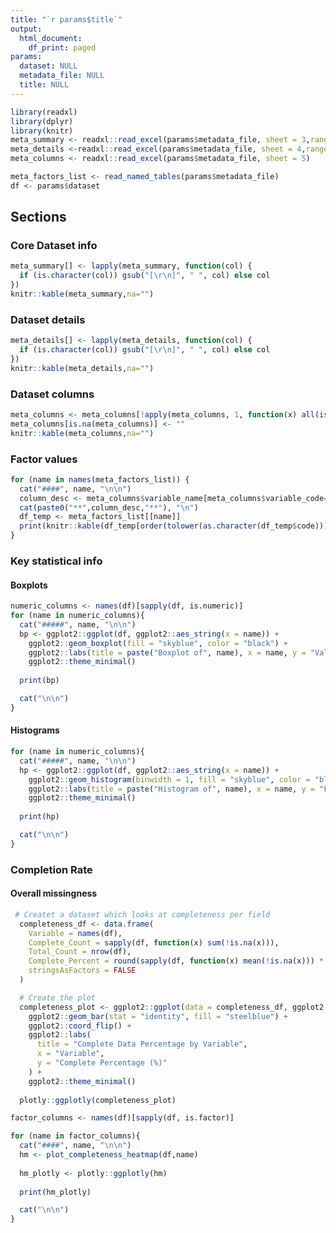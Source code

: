```yaml
---
title: "`r params$title`"
output: 
  html_document:
    df_print: paged
params:
  dataset: NULL
  metadata_file: NULL
  title: NULL
---
```


```r
library(readxl)
library(dplyr)
library(knitr)
meta_summary <- readxl::read_excel(params$metadata_file, sheet = 3,range = "A1:B10")
meta_details <-readxl::read_excel(params$metadata_file, sheet = 4,range = "A1:B6")
meta_columns <- readxl::read_excel(params$metadata_file, sheet = 5)

meta_factors_list <- read_named_tables(params$metadata_file)
df <- params$dataset

```

## Sections {.tabset}

### Core Dataset info
```r
meta_summary[] <- lapply(meta_summary, function(col) {
  if (is.character(col)) gsub("[\r\n]", " ", col) else col
})
knitr::kable(meta_summary,na="")
```

### Dataset details
```r
meta_details[] <- lapply(meta_details, function(col) {
  if (is.character(col)) gsub("[\r\n]", " ", col) else col
})
knitr::kable(meta_details,na="")
```

### Dataset columns
```r
meta_columns <- meta_columns[!apply(meta_columns, 1, function(x) all(is.na(x))), ]
meta_columns[is.na(meta_columns)] <- ""
knitr::kable(meta_columns,na="")
```

### Factor values {.tabset}
```r
for (name in names(meta_factors_list)) {
  cat("####", name, "\n\n")
  column_desc <- meta_columns$variable_name[meta_columns$variable_code==name]
  cat(paste0("**",column_desc,"**"), "\n")
  df_temp <- meta_factors_list[[name]]
  print(knitr::kable(df_temp[order(tolower(as.character(df_temp$code))),]))
}
```

### Key statistical info {.tabset}

#### Boxplots {.tabset}
```r

numeric_columns <- names(df)[sapply(df, is.numeric)]
for (name in numeric_columns){
  cat("#####", name, "\n\n")
  bp <- ggplot2::ggplot(df, ggplot2::aes_string(x = name)) + 
    ggplot2::geom_boxplot(fill = "skyblue", color = "black") + 
    ggplot2::labs(title = paste("Boxplot of", name), x = name, y = "Value") + 
    ggplot2::theme_minimal()
 
  print(bp)

  cat("\n\n")
}
```


#### Histograms {.tabset}
```r
for (name in numeric_columns){
  cat("#####", name, "\n\n")
  hp <- ggplot2::ggplot(df, ggplot2::aes_string(x = name)) + 
    ggplot2::geom_histogram(binwidth = 1, fill = "skyblue", color = "black") + 
    ggplot2::labs(title = paste("Histogram of", name), x = name, y = "Frequency") + 
    ggplot2::theme_minimal()
 
  print(hp)

  cat("\n\n")
}
```

### Completion Rate {.tabset}

#### Overall missingness
```r
 # Createt a dataset which looks at completeness per field
  completeness_df <- data.frame(
    Variable = names(df),
    Complete_Count = sapply(df, function(x) sum(!is.na(x))),
    Total_Count = nrow(df),
    Complete_Percent = round(sapply(df, function(x) mean(!is.na(x))) * 100, 2),
    stringsAsFactors = FALSE
  )

  # Create the plot
  completeness_plot <- ggplot2::ggplot(data = completeness_df, ggplot2::aes(x = Variable, y = Complete_Percent)) +
    ggplot2::geom_bar(stat = "identity", fill = "steelblue") +
    ggplot2::coord_flip() +
    ggplot2::labs(
      title = "Complete Data Percentage by Variable",
      x = "Variable",
      y = "Complete Percentage (%)"
    ) +
    ggplot2::theme_minimal()
  
  plotly::ggplotly(completeness_plot)

```

```r

factor_columns <- names(df)[sapply(df, is.factor)]

for (name in factor_columns){
  cat("####", name, "\n\n")
  hm <- plot_completeness_heatmap(df,name)
  
  hm_plotly <- plotly::ggplotly(hm)
 
  print(hm_plotly)

  cat("\n\n")
}
```

